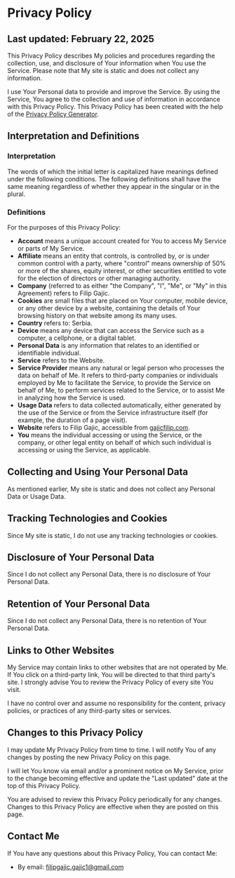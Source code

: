 # Privacy Policy

## Last updated: February 22, 2025

This Privacy Policy describes My policies and procedures regarding the collection, use, and disclosure of Your information when You use the Service. Please note that My site is static and does not collect any information.

I use Your Personal data to provide and improve the Service. By using the Service, You agree to the collection and use of information in accordance with this Privacy Policy. This Privacy Policy has been created with the help of the [Privacy Policy Generator](https://www.termsfeed.com/privacy-policy-generator/).

## Interpretation and Definitions

### Interpretation

The words of which the initial letter is capitalized have meanings defined under the following conditions. The following definitions shall have the same meaning regardless of whether they appear in the singular or in the plural.

### Definitions

For the purposes of this Privacy Policy:

*   **Account** means a unique account created for You to access My Service or parts of My Service.
*   **Affiliate** means an entity that controls, is controlled by, or is under common control with a party, where "control" means ownership of 50% or more of the shares, equity interest, or other securities entitled to vote for the election of directors or other managing authority.
*   **Company** (referred to as either "the Company", "I", "Me", or "My" in this Agreement) refers to Filip Gajic.
*   **Cookies** are small files that are placed on Your computer, mobile device, or any other device by a website, containing the details of Your browsing history on that website among its many uses.
*   **Country** refers to: Serbia.
*   **Device** means any device that can access the Service such as a computer, a cellphone, or a digital tablet.
*   **Personal Data** is any information that relates to an identified or identifiable individual.
*   **Service** refers to the Website.
*   **Service Provider** means any natural or legal person who processes the data on behalf of Me. It refers to third-party companies or individuals employed by Me to facilitate the Service, to provide the Service on behalf of Me, to perform services related to the Service, or to assist Me in analyzing how the Service is used.
*   **Usage Data** refers to data collected automatically, either generated by the use of the Service or from the Service infrastructure itself (for example, the duration of a page visit).
*   **Website** refers to Filip Gajic, accessible from [gajicfilip.com](https://gajicfilip.com).
*   **You** means the individual accessing or using the Service, or the company, or other legal entity on behalf of which such individual is accessing or using the Service, as applicable.

## Collecting and Using Your Personal Data

As mentioned earlier, My site is static and does not collect any Personal Data or Usage Data.

## Tracking Technologies and Cookies

Since My site is static, I do not use any tracking technologies or cookies.

## Disclosure of Your Personal Data

Since I do not collect any Personal Data, there is no disclosure of Your Personal Data.

## Retention of Your Personal Data

Since I do not collect any Personal Data, there is no retention of Your Personal Data.

## Links to Other Websites

My Service may contain links to other websites that are not operated by Me. If You click on a third-party link, You will be directed to that third party's site. I strongly advise You to review the Privacy Policy of every site You visit.

I have no control over and assume no responsibility for the content, privacy policies, or practices of any third-party sites or services.

## Changes to this Privacy Policy

I may update My Privacy Policy from time to time. I will notify You of any changes by posting the new Privacy Policy on this page.

I will let You know via email and/or a prominent notice on My Service, prior to the change becoming effective and update the "Last updated" date at the top of this Privacy Policy.

You are advised to review this Privacy Policy periodically for any changes. Changes to this Privacy Policy are effective when they are posted on this page.

## Contact Me

If You have any questions about this Privacy Policy, You can contact Me:

*   By email: [filipgajic.gajic1@gmail.com](mailto:filipgajic.gajic1@gmail.com)
